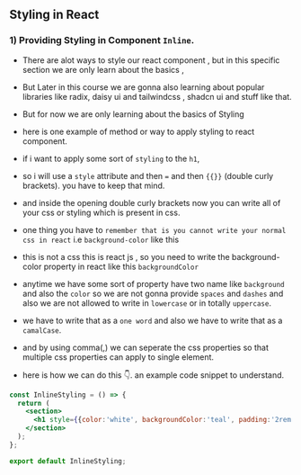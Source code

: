 ## Styling in React

### 1) Providing Styling in Component `Inline`.

- There are alot ways to style our react component , but in this specific section we are only learn about the basics ,
- But Later in this course we are gonna also learning about popular libraries like radix, daisy ui and tailwindcss , shadcn ui and stuff like that.
- But for now we are only learning about the basics of Styling

- here is one example of method or way to apply styling to react component.

- if i want to apply some sort of `styling` to the `h1`, 
- so i will use a `style` attribute and then `=` and then `{{}}` (double curly brackets). you have to keep that mind.
- and inside the opening double curly brackets now you can write all of your css or styling which is present in css.

- one thing you have to `remember that is you cannot write your normal css in react` i.e `background-color` like this 
- this is not a css this is react js , so you need to write the background-color property in react like this `backgroundColor`

- anytime we have some sort of property have two name like `background` and also the `color` so we are not gonna provide `spaces` and `dashes` and also we are not allowed to write in `lowercase` or in totally `uppercase`.
- we have to write that as a `one word` and also we have to write that as a `camalCase`.
- and by using comma(,) we can seperate the css properties so that multiple css properties can apply to single element.

- here is how we can do this 👇. an example code snippet to understand.


```jsx
const InlineStyling = () => {
  return (
    <section>
      <h1 style={{color:'white', backgroundColor:'teal', padding:'2rem' }}>Inline Styles</h1>
    </section>
  );
};

export default InlineStyling;
```
